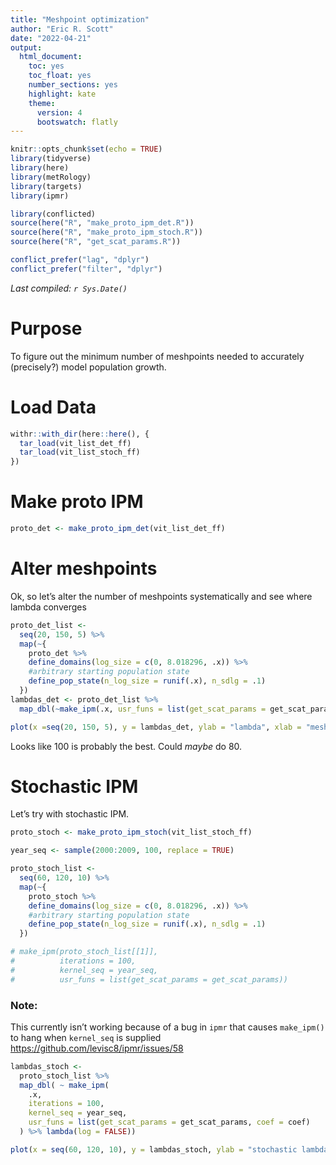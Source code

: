 ```yaml
---
title: "Meshpoint optimization"
author: "Eric R. Scott"
date: "2022-04-21"
output: 
  html_document: 
    toc: yes
    toc_float: yes
    number_sections: yes
    highlight: kate
    theme:
      version: 4
      bootswatch: flatly
---
```


```r
knitr::opts_chunk$set(echo = TRUE)
library(tidyverse)
library(here)
library(metRology)
library(targets)
library(ipmr)

library(conflicted)
source(here("R", "make_proto_ipm_det.R"))
source(here("R", "make_proto_ipm_stoch.R"))
source(here("R", "get_scat_params.R"))

conflict_prefer("lag", "dplyr")
conflict_prefer("filter", "dplyr")
```

*Last compiled: `r Sys.Date()`*

# Purpose

To figure out the minimum number of meshpoints needed to accurately (precisely?) model population growth.

# Load Data

```r
withr::with_dir(here::here(), {
  tar_load(vit_list_det_ff)
  tar_load(vit_list_stoch_ff)
})
```

# Make proto IPM

```r
proto_det <- make_proto_ipm_det(vit_list_det_ff)
```

# Alter meshpoints

Ok, so let's alter the number of meshpoints systematically and see where lambda converges

```r
proto_det_list <- 
  seq(20, 150, 5) %>% 
  map(~{
    proto_det %>% 
    define_domains(log_size = c(0, 8.018296, .x)) %>%  
    #arbitrary starting population state
    define_pop_state(n_log_size = runif(.x), n_sdlg = .1)
  })
lambdas_det <- proto_det_list %>% 
  map_dbl(~make_ipm(.x, usr_funs = list(get_scat_params = get_scat_params)) %>% lambda())

plot(x =seq(20, 150, 5), y = lambdas_det, ylab = "lambda", xlab = "meshpoints")
```

Looks like 100 is probably the best.
Could *maybe* do 80.

# Stochastic IPM

Let's try with stochastic IPM.

```r
proto_stoch <- make_proto_ipm_stoch(vit_list_stoch_ff)
```

```r
year_seq <- sample(2000:2009, 100, replace = TRUE)

proto_stoch_list <- 
  seq(60, 120, 10) %>%
  map(~{
    proto_stoch %>% 
    define_domains(log_size = c(0, 8.018296, .x)) %>%  
    #arbitrary starting population state
    define_pop_state(n_log_size = runif(.x), n_sdlg = .1)
  })

# make_ipm(proto_stoch_list[[1]],
#          iterations = 100,
#          kernel_seq = year_seq,
#          usr_funs = list(get_scat_params = get_scat_params))
```

### Note:

This currently isn't working because of a bug in `ipmr` that causes `make_ipm()` to hang when `kernel_seq` is supplied <https://github.com/levisc8/ipmr/issues/58>

```r
lambdas_stoch <-
  proto_stoch_list %>%
  map_dbl( ~ make_ipm(
    .x,
    iterations = 100,
    kernel_seq = year_seq,
    usr_funs = list(get_scat_params = get_scat_params, coef = coef)
  ) %>% lambda(log = FALSE))

plot(x = seq(60, 120, 10), y = lambdas_stoch, ylab = "stochastic lambda", xlab = "meshpoints")
```
